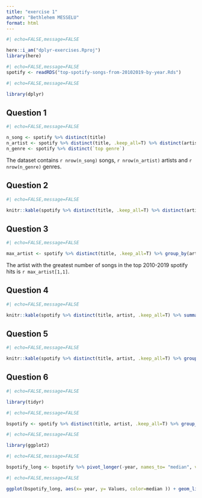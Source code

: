 ```yaml
---
title: "exercise 1"
author: "Bethlehem MESSELU"
format: html
---
```


```r
#| echo=FALSE,message=FALSE

here::i_am("dplyr-exercises.Rproj")
library(here)
```

```r
#| echo=FALSE,message=FALSE
spotify <- readRDS("top-spotify-songs-from-20102019-by-year.Rds")
```
```r
#| echo=FALSE,message=FALSE

library(dplyr)
```
## Question 1 

```r
#| echo=FALSE,message=FALSE

n_song <- spotify %>% distinct(title)
n_artist <- spotify %>% distinct(title, .keep_all=T) %>% distinct(artist) 
n_genre <- spotify %>% distinct(`top genre`) 
```
The dataset contains `r nrow(n_song)` songs, `r nrow(n_artist)` artists and `r nrow(n_genre)` genres. 

## Question 2
```r
#| echo=FALSE,message=FALSE

knitr::kable(spotify %>% distinct(title, .keep_all=T) %>% distinct(artist, .keep_all=T) %>% group_by(year) %>% summarise("number of artist"= n()), caption= "number of artists in the top spotify over years")
```
## Question 3

```r
#| echo=FALSE,message=FALSE

max_artist <- spotify %>% distinct(title, .keep_all=T) %>% group_by(artist) %>% summarise(N=n()) %>% slice_max(order_by=N, n=1)
```
The artist with the greatest number of songs in the top 2010-2019 spotify hits is `r max_artist[1,1] `.

## Question 4

```r
#| echo=FALSE,message=FALSE

knitr::kable(spotify %>% distinct(title, artist, .keep_all=T) %>% summarise("minimum" = min(bpm), "maximum" = max(bpm), "mean"= mean(bpm), "median" = median(bpm)), caption = "statistics of the bpm variable")
```

## Question 5

```r
#| echo=FALSE,message=FALSE

knitr::kable(spotify %>% distinct(title, artist, .keep_all=T) %>% group_by(year) %>% summarise("energy" = median(nrgy), "danceability"= median(dnce)), caption ="evolution of the energy and danceability average over years")
```
## Question 6
```r
#| echo=FALSE,message=FALSE

library(tidyr)
```

```r
#| echo=FALSE,message=FALSE

bspotify <- spotify %>% distinct(title, artist, .keep_all=T) %>% group_by(year) %>% summarise("median of energy" = median(nrgy), "median of danceability"= median(dnce))
```
```r
#| echo=FALSE,message=FALSE

library(ggplot2)
```
```r
#| echo=FALSE,message=FALSE

bspotify_long <- bspotify %>% pivot_longer(-year, names_to= "median", values_to = "Values")
```

```r
#| echo=FALSE,message=FALSE

ggplot(bspotify_long, aes(x= year, y= Values, color=median )) + geom_line() +  ggtitle("evolution of energy and danceability over years")
```